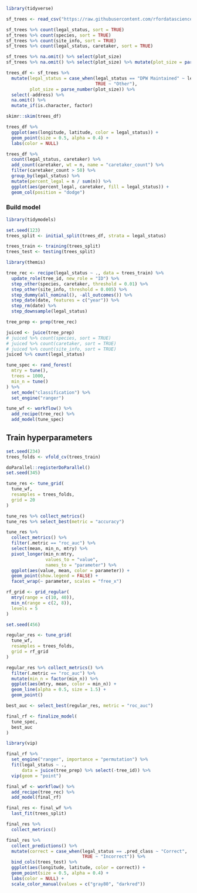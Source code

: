 ```r
library(tidyverse)

sf_trees <- read_csv("https://raw.githubusercontent.com/rfordatascience/tidytuesday/master/data/2020/2020-01-28/sf_trees.csv")

sf_trees %>% count(legal_status, sort = TRUE)
sf_trees %>% count(species, sort = TRUE)
sf_trees %>% count(site_info, sort = TRUE)
sf_trees %>% count(legal_status, caretaker, sort = TRUE)

sf_trees %>% na.omit() %>% select(plot_size)
sf_trees %>% na.omit() %>% select(plot_size) %>% mutate(plot_size = parse_number(plot_size))

trees_df <- sf_trees %>% 
  mutate(legal_status = case_when(legal_status == "DPW Maintained" ~ legal_status,
                                  TRUE ~ "Other"),
         plot_size = parse_number(plot_size)) %>% 
  select(-address) %>% 
  na.omit() %>% 
  mutate_if(is.character, factor)

```

```r
skimr::skim(trees_df)
```

```r
trees_df %>% 
  ggplot(aes(longitude, latitude, color = legal_status)) +
  geom_point(size = 0.5, alpha = 0.4) +
  labs(color = NULL)
```

```r
trees_df %>% 
  count(legal_status, caretaker) %>% 
  add_count(caretaker, wt = n, name = "caretaker_count") %>% 
  filter(caretaker_count > 50) %>% 
  group_by(legal_status) %>% 
  mutate(percent_legal = n / sum(n)) %>% 
  ggplot(aes(percent_legal, caretaker, fill = legal_status)) +
  geom_col(position = "dodge")
```
### Build model
```r
library(tidymodels)

set.seed(123)
trees_split <- initial_split(trees_df, strata = legal_status)

trees_train <- training(trees_split)
trees_test <- testing(trees_split)
```

```r
library(themis)

tree_rec <- recipe(legal_status ~ ., data = trees_train) %>% 
  update_role(tree_id, new_role = "ID") %>% 
  step_other(species, caretaker, threshold = 0.01) %>% 
  step_other(site_info, threshold = 0.005) %>% 
  step_dummy(all_nominal(), -all_outcomes()) %>% 
  step_date(date, features = c("year")) %>% 
  step_rm(date) %>% 
  step_downsample(legal_status)

tree_prep <- prep(tree_rec)

juiced <- juice(tree_prep)
# juiced %>% count(species, sort = TRUE)
# juiced %>% count(caretaker, sort = TRUE)
# juiced %>% count(site_info, sort = TRUE)
juiced %>% count(legal_status)
```

```r
tune_spec <- rand_forest(
  mtry = tune(),
  trees = 1000,
  min_n = tune()
) %>% 
  set_mode("classification") %>% 
  set_engine("ranger")
```

```r
tune_wf <- workflow() %>% 
  add_recipe(tree_rec) %>% 
  add_model(tune_spec)
```
## Train hyperparameters
```r
set.seed(234)
trees_folds <- vfold_cv(trees_train)

doParallel::registerDoParallel()
set.seed(345)

tune_res <- tune_grid(
  tune_wf,
  resamples = trees_folds,
  grid = 20
)

tune_res %>% collect_metrics()
tune_res %>% select_best(metric = "accuracy")

```

```r
tune_res %>% 
  collect_metrics() %>% 
  filter(.metric == "roc_auc") %>% 
  select(mean, min_n, mtry) %>% 
  pivot_longer(min_n:mtry,
               values_to = "value",
               names_to = "parameter") %>% 
  ggplot(aes(value, mean, color = parameter)) +
  geom_point(show.legend = FALSE) +
  facet_wrap(~ parameter, scales = "free_x")
```

```r
rf_grid <- grid_regular(
  mtry(range = c(10, 40)),
  min_n(range = c(2, 8)),
  levels = 5
)

set.seed(456)

regular_res <- tune_grid(
  tune_wf,
  resamples = trees_folds,
  grid = rf_grid
)

regular_res %>% collect_metrics() %>% 
  filter(.metric == "roc_auc") %>% 
  mutate(min_n = factor(min_n)) %>% 
  ggplot(aes(mtry, mean, color = min_n)) +
  geom_line(alpha = 0.5, size = 1.5) +
  geom_point()
```

```r
best_auc <- select_best(regular_res, metric = "roc_auc")

final_rf <- finalize_model(
  tune_spec,
  best_auc
)
```

```r
library(vip)

final_rf %>% 
  set_engine("ranger", importance = "permutation") %>% 
  fit(legal_status ~ .,
      data = juice(tree_prep) %>% select(-tree_id)) %>% 
  vip(geom = "point")
```

```r
final_wf <- workflow() %>% 
  add_recipe(tree_rec) %>% 
  add_model(final_rf)

final_res <- final_wf %>% 
  last_fit(trees_split)

final_res %>% 
  collect_metrics()
```

```r
final_res %>% 
  collect_predictions() %>% 
  mutate(correct = case_when(legal_status == .pred_class ~ "Correct",
                             TRUE ~ "Incorrect")) %>% 
  bind_cols(trees_test) %>% 
  ggplot(aes(longitude, latitude, color = correct)) +
  geom_point(size = 0.5, alpha = 0.4) +
  labs(color = NULL) +
  scale_color_manual(values = c("gray80", "darkred"))
```








































